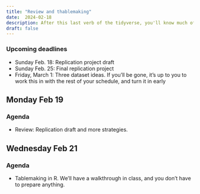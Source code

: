 ```yaml
---
title: "Review and thablemaking"
date:  2024-02-18
description: After this last verb of the tidyverse, you'll know much of what's used in any reporting analysis. 
draft: false 
--- 
```


### Upcoming deadlines

* [Sunday Feb. 18]{.sked-dates}:  Replication project draft
* [Sunday Feb. 25]{.sked-dates}: Final replication project
* [Friday, March 1]{.sked-dates}: Three dataset ideas. If you'll be gone, it's up to you to work this in with the rest of your schedule, and turn it in early


## Monday Feb 19

### Agenda

* Review: Replication draft and more strategies. 


## Wednesday Feb 21

### Agenda

* Tablemaking in R. We'll have a walkthrough in class, and you don't have to prepare anything. 


